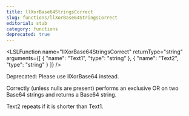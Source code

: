 ```yaml
---
title: llXorBase64StringsCorrect
slug: functions/llXorBase64StringsCorrect
editorial: stub
category: functions
deprecated: true
---
```


<LSLFunction
	name="llXorBase64StringsCorrect"
	returnType="string"
	arguments={[
	{
		"name": "Text1",
		"type": "string"
	},
	{
		"name": "Text2",
		"type": "string"
	}
]}
/>

Deprecated: Please use llXorBase64 instead.

Correctly (unless nulls are present) performs an exclusive OR on two Base64 strings and returns a Base64 string.

Text2 repeats if it is shorter than Text1.
